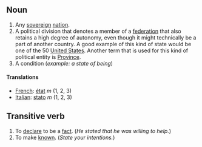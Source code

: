 ==Noun==

#Any [[sovereign]] [[nation]].
#A political division that denotes a member of a [[federation]] that also retains a high degree of autonomy, even though it might technically be a part of another country.  A good example of this kind of state would be one of the 50 [[United States]].  Another term that is used for this kind of political entity is [[Province]].
#A condition (''example: a state of being'')

====Translations====
*[[French]]: [[état]] ''m'' (1, 2, 3)
*[[Italian]]: [[stato]] ''m'' (1, 2, 3)

==Transitive verb==

#To [[declare]] to be a [[fact]].  (''He stated that he was willing to help.'')
#To make [[known]].  (''State your intentions.'')